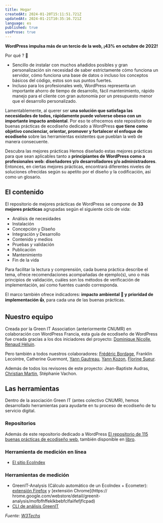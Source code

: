 ```yaml
---
title: Hogar
createdAt: 2024-01-20T15:11:51.721Z
updatedAt: 2024-01-21T10:35:16.721Z
language: es
published: true
useProse: true
---
```


**WordPress impulsa más de un tercio de la web, ¡43% en octubre de 2022!**

Por qué ? 🤔

- Sencillo de instalar con muchos añadidos posibles y gran personalización sin necesidad de saber estrictamente cómo funciona un servidor, cómo funciona una base de datos o incluso los conceptos básicos del código, estos son sus puntos fuertes.
- Incluso para los profesionales web, WordPress representa un importante ahorro de tiempo de desarrollo, fácil mantenimiento, rápido manejo para el cliente con gran autonomía por un presupuesto menor que el desarrollo personalizado.

Lamentablemente, al querer ser **una solución que satisfaga las necesidades de todos, rápidamente puede volverse obeso con un importante impacto ambiental**. Por eso te ofrecemos este repositorio de buenas prácticas de ecodiseño dedicado a WordPress **que tiene como objetivo concienciar, orientar, promover y fortalecer el enfoque de ecodiseño** sobre las herramientas existentes que pueblan la web de manera consecuente.

<CTAWithIcon
  label="Découvrez les bonnes pratiques"
  url="./fr/fiches"
  target="_self"
/>

Descubra las mejores prácticas Hemos diseñado estas mejores prácticas para que sean aplicables tanto a **principiantes de WordPress como a profesionales web: diseñadores y/o desarrolladores y/o administradores**. Entonces, en ciertas mejores prácticas, encontrará diferentes niveles de soluciones ofrecidas según su apetito por el diseño y la codificación, así como un glosario.

## El contenido

El repositorio de mejores prácticas de WordPress se compone de **33 mejores prácticas** agrupadas según el siguiente ciclo de vida:

- Análisis de necesidades
- Instalación
- Concepción y Diseño
- Integración y Desarrollo
- Contenido y medios
- Pruebas y validación
- Publicación
- Mantenimiento
- Fin de la vida

Para facilitar la lectura y comprensión, cada buena práctica describe el tema, ofrece recomendaciones acompañadas de ejemplo(s), uno o más principios de validación, cuáles son los métodos de verificación de implementación, así como fuentes cuando corresponda.

El marco también ofrece indicadores: **impacto ambiental 🌱 y prioridad de implementación 👍**, para cada una de las buenas prácticas.

## Nuestro equipo

Creada por la Green IT Association (anteriormente CNUMR) en colaboración con WordPress Francia, esta guía de ecodiseño de WordPress fue creada gracias a los dos iniciadores del proyecto: [Dominique Nicolle](https://www.pix-e.fr/), [Renaud Héluin](https://novagaia.fr/).

Pero también a todos nuestros colaboradores: [Frédéric Bordage](https://fr.linkedin.com/in/fbordage), Franklin Lecointre, Catherine Guermont, [Yann Gautreau](https://www.yanngautreau.fr/), [Yann Kozon](https://www.yannkozon.com/), [Florine Sueur](https://www.florinesueur.fr/).

Además de todos los revisores de este proyecto: Jean-Baptiste Audras, [Christian Martin](https://www.nuweb.fr/), Stéphanie Vachon.

<CTAWithIcon
  icon="tabler:brand-github"
  label="Contribuez !"
  url="https://github.com/cnumr/best-practices-wordpress/blob/main/CONTRIBUTING.md/"
  target="_blank"
/>

## Las herramientas

Dentro de la asociación Green IT (antes colectivo CNUMR), hemos desarrollado herramientas para ayudarte en tu proceso de ecodiseño de tu servicio digital.

### Repositorios

Además de este repositorio dedicado a WordPress [El repositorio de 115 buenas prácticas de ecodiseño web](https://github.com/cnumr/best-practices/), también disponible en [libro](https://ecoconceptionweb.com/).

### Herramienta de medición en línea

- [El sitio EcoIndex](https://www.ecoindex.fr/)

### Herramientas de medición

- GreenIT-Analysis (Cálculo automático de un EcoIndex + Ecometer): [extensión Firefox](https://addons.mozilla.org/fr/firefox/addon/greenit-analysis/) y [extensión Chrome](https:// hrome.google.com/webstore/detail/greenit-analysis/mofbfhffeklkbebfclfaiifefjflcpad)
- [CLI de análisis GreenIT](https://github.com/cnumr/GreenIT-Analysis-cli)

_Fuente: [W3Techs](https://w3techs.com/technologies/history_overview/content_management/all)_
